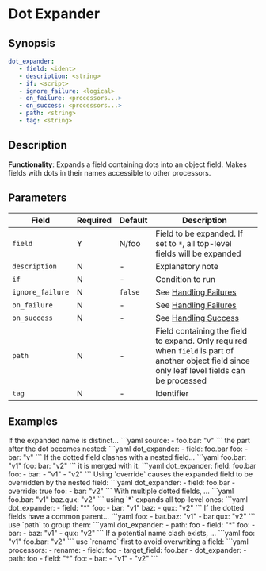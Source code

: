 # Dot Expander

## Synopsis

```yaml {2}
dot_expander:
   - field: <ident>
   - description: <string>
   - if: <script>
   - ignore_failure: <logical>
   - on_failure: <processors...>
   - on_success: <processors...>
   - path: <string>
   - tag: <string>
```

## Description

**Functionality**: Expands a field containing dots into an object field. Makes fields with dots in their names accessible to other processors.

## Parameters

|Field|Required|Default|Description|
|---|---|---|---|
|`field`|Y|N/foo|Field to be expanded. If set to `*`, all top-level fields will be expanded|
|`description`|N|-|Explanatory note|
|`if`|N|-|Condition to run|
|`ignore_failure`|N|`false`|See [Handling Failures](../handling-failures.mdx)|
|`on_failure`|N|-|See [Handling Failures](../handling-failures.mdx)|
|`on_success`|N|-|See [Handling Success](../handling-success.mdx)|
|`path`|N|-|Field containing the field to expand. Only required when `field` is part of another object field since only leaf level fields can be processed|
|`tag`|N|-|Identifier|

## Examples

<ExampleTable>
   <Description>
      If the expanded name is distinct...
   </Description>
   <SampleCode>
      ```yaml
      source:
         - foo.bar: "v"
      ```
   </SampleCode>
   <Description>
      the part after the dot becomes nested:
   </Description>
   <SampleCode>
      ```yaml
      dot_expander:
         - field: foo.bar
      foo:
         - bar: "v"
      ```
   </SampleCode>

   <Description>
      If the dotted field clashes with a nested field...
   </Description>
   <SampleCode>
   ```yaml
   foo.bar: "v1"
   foo:
      bar: "v2"
   ```
   </SampleCode>
   <Description>
      it is merged with it:
   </Description>
   <SampleCode>
      ```yaml
      dot_expander:
         field: foo.bar
      foo:
         - bar:
            - "v1"
            - "v2"
      ```
   </SampleCode>

   <Description>
      Using `override` causes the expanded field to be overridden by the nested field:
   </Description>
   <SampleCode>
      ```yaml
      dot_expander:
         - field: foo.bar
         - override: true
      foo:
         - bar: "v2"
      ```
   </SampleCode>

   <Description>
      With multiple dotted fields, ...
   </Description>
   <SampleCode>
      ```yaml
      foo.bar: "v1"
      baz.qux: "v2"
      ```
   </SampleCode>
   <Description>
      using `*` expands all top-level ones:
   </Description>
   <SampleCode>
      ```yaml
      dot_expander:
         - field: "*"
      foo:
         - bar: "v1"
      baz:
         - qux: "v2"
      ```
   </SampleCode>

   <Description>
      If the dotted fields have a common parent...
   </Description>
   <SampleCode>
   ```yaml
   foo:
      - bar.baz: "v1"
      - bar.qux: "v2"
   ```
   </SampleCode>
   <Description>
      use `path` to group them:
   </Description>
   <SampleCode>
      ```yaml
      dot_expander:
         - path: foo
         - field: "*"
      foo:
         - bar:
            - baz: "v1"
            - qux: "v2"
      ```
   </SampleCode>

   <Description>
      If a potential name clash exists, ...
   </Description>
   <SampleCode>
      ```yaml
      foo: "v1"
      foo.bar: "v2"
      ```
   </SampleCode>
   <Description>
      use `rename` first to avoid overwriting a field:
   </Description>
   <SampleCode>
      ```yaml
      processors:
         - rename:
            - field: foo
            - target_field: foo.bar
         - dot_expander:
            - path: foo
            - field: "*"
      foo:
         - bar:
            - "v1"
            - "v2"
      ```
   </SampleCode>
</ExampleTable>
